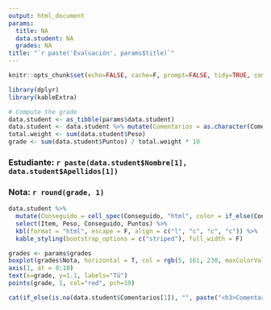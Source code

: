 ```yaml
---
output: html_document
params:
  title: NA
  data.student: NA
  grades: NA
title: "`r paste('Evaluación', params$title)`"
---
```


```r
knitr::opts_chunk$set(echo=FALSE, cache=F, prompt=FALSE, tidy=TRUE, comment=NA, message=FALSE, warning=FALSE)
```

```r
library(dplyr)
library(kableExtra)
```


```r
# Compute the grade
data.student <- as_tibble(params$data.student)
data.student <- data.student %>% mutate(Comentarios = as.character(Comentarios))
total.weight <- sum(data.student$Peso)
grade <- sum(data.student$Puntos) / total.weight * 10
```

### Estudiante: `r paste(data.student$Nombre[1], data.student$Apellidos[1])`

### Nota: `r round(grade, 1)`

```r
data.student %>% 
  mutate(Conseguido = cell_spec(Conseguido, "html", color = if_else(Conseguido == "Si", "green", if_else(Conseguido == "Parcialmente", "orange", "red")))) %>%
  select(Item, Peso, Conseguido, Puntos) %>%
  kbl(format = "html", escape = F, align = c("l", "c", "c", "c")) %>% 
  kable_styling(bootstrap_options = c("striped"), full_width = F)
```

```r
grades <- params$grades
boxplot(grades$Nota, horizontal = T, col = rgb(5, 161, 230, maxColorValue = 255), main = "Distribución de notas", yaxt="n", ylim = c(0,10))
axis(1, at = 0:10)
text(x=grade, y=1.1, labels="Tú")
points(grade, 1, col="red", pch=19)
```

```r
cat(if_else(is.na(data.student$Comentarios[1]), "", paste("<h3>Comentarios</h3><p>", data.student$Comentarios[1], "</p>")))
```

